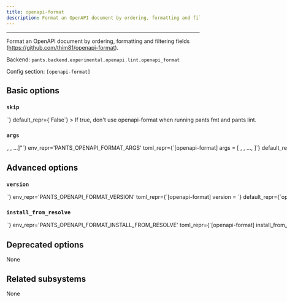 ```yaml
---
title: openapi-format
description: Format an OpenAPI document by ordering, formatting and filtering fields (https://github.com/thim81/openapi-format).
---
```



---

Format an OpenAPI document by ordering, formatting and filtering fields (https://github.com/thim81/openapi-format).

Backend: <span className="color--primary">`pants.backend.experimental.openapi.lint.openapi_format`</span>

Config section: <span className="color--primary">`[openapi-format]`</span>

<span className={styles.options}>

## Basic options

### `skip`

<Option
  cli_repr={`--[no-]openapi-format-skip`}
  env_repr='PANTS_OPENAPI_FORMAT_SKIP'
  toml_repr={`[openapi-format]
skip = <bool>`}
  default_repr={`False`}
>

If true, don&#x27;t use openapi-format when running `pants fmt` and `pants lint`.

</Option>

### `args`

<Option
  cli_repr={`--openapi-format-args="[<shell_str>, <shell_str>, ...]"`}
  env_repr='PANTS_OPENAPI_FORMAT_ARGS'
  toml_repr={`[openapi-format]
args = [
    <shell_str>,
    <shell_str>,
    ...,
]`}
  default_repr={`[]`}
>

Arguments to pass directly to openapi-format, e.g. `--openapi-format-args='--no-sort'`.

</Option>

## Advanced options

### `version`

<Option
  cli_repr={`--openapi-format-version=<str>`}
  env_repr='PANTS_OPENAPI_FORMAT_VERSION'
  toml_repr={`[openapi-format]
version = <str>`}
  default_repr={`openapi-format@1.13.1`}
>

Version string for the tool in the form package@version (e.g. prettier@2.6.2)

</Option>

### `install_from_resolve`

<Option
  cli_repr={`--openapi-format-install-from-resolve=<str>`}
  env_repr='PANTS_OPENAPI_FORMAT_INSTALL_FROM_RESOLVE'
  toml_repr={`[openapi-format]
install_from_resolve = <str>`}
  default_repr={`None`}
>

If specified, install the tool using the lockfile for this named resolve, instead of the version configured in this subsystem.

If unspecified, the tool will use the default configured package manager [nodejs].package_manager`, and install the tool without a lockfile.

</Option>

## Deprecated options

None

## Related subsystems

None

</span>
